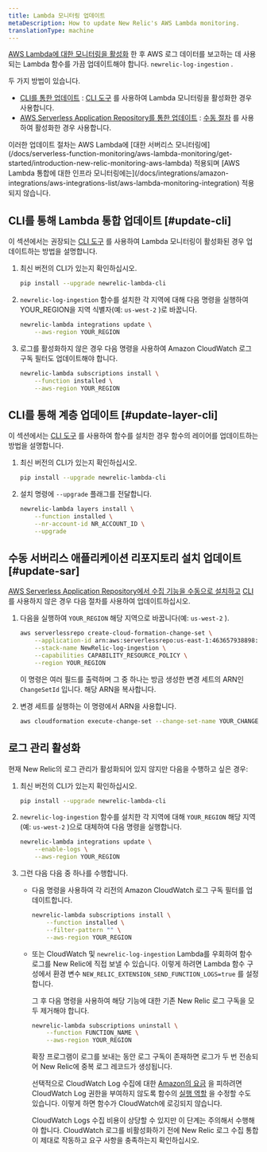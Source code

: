 ```yaml
---
title: Lambda 모니터링 업데이트
metaDescription: How to update New Relic's AWS Lambda monitoring.
translationType: machine
---
```


[AWS Lambda에 대한 모니터링을 활성화](/docs/serverless-function-monitoring/aws-lambda-monitoring/get-started/enable-new-relic-monitoring-aws-lambda) 한 후 AWS 로그 데이터를 보고하는 데 사용되는 Lambda 함수를 가끔 업데이트해야 합니다. `newrelic-log-ingestion` .

두 가지 방법이 있습니다.

* [CLI를 통한 업데이트](#update-cli) : [CLI 도구](/docs/serverless-function-monitoring/aws-lambda-monitoring/enable-lambda-monitoring/account-linking/#rec) 를 사용하여 Lambda 모니터링을 활성화한 경우 사용합니다.
* [AWS Serverless Application Repository를 통한 업데이트](#update-sar) : [수동 절차](/docs/serverless-function-monitoring/aws-lambda-monitoring/get-started/enable-new-relic-monitoring-aws-lambda#manual-nr-lambda) 를 사용하여 활성화한 경우 사용합니다.

<Callout variant="important">
  이러한 업데이트 절차는 AWS Lambda에 [대한 서버리스 모니터링에](/docs/serverless-function-monitoring/aws-lambda-monitoring/get-started/introduction-new-relic-monitoring-aws-lambda) 적용되며 [AWS Lambda 통합에 대한 인프라 모니터링에는](/docs/integrations/amazon-integrations/aws-integrations-list/aws-lambda-monitoring-integration) 적용되지 않습니다.
</Callout>

## CLI를 통해 Lambda 통합 업데이트 [#update-cli]

이 섹션에서는 권장되는 [CLI 도구](/docs/serverless-function-monitoring/aws-lambda-monitoring/get-started/enable-new-relic-monitoring-aws-lambda#cli) 를 사용하여 Lambda 모니터링이 활성화된 경우 업데이트하는 방법을 설명합니다.

1. 최신 버전의 CLI가 있는지 확인하십시오.

   ```bash
   pip install --upgrade newrelic-lambda-cli
   ```

2. `newrelic-log-ingestion` 함수를 설치한 각 지역에 대해 다음 명령을 실행하여 YOUR_REGION을 지역 식별자(예: `us-west-2` )로 바꿉니다.

   ```bash
   newrelic-lambda integrations update \
       --aws-region YOUR_REGION
   ```

3. 로그를 활성화하지 않은 경우 다음 명령을 사용하여 Amazon CloudWatch 로그 구독 필터도 업데이트해야 합니다.

   ```bash
   newrelic-lambda subscriptions install \
       --function installed \
       --aws-region YOUR_REGION
   ```

## CLI를 통해 계층 업데이트 [#update-layer-cli]

이 섹션에서는 [CLI 도구](/docs/serverless-function-monitoring/aws-lambda-monitoring/get-started/enable-new-relic-monitoring-aws-lambda#cli) 를 사용하여 함수를 설치한 경우 함수의 레이어를 업데이트하는 방법을 설명합니다.

1. 최신 버전의 CLI가 있는지 확인하십시오.

   ```bash
   pip install --upgrade newrelic-lambda-cli
   ```

2. 설치 명령에 `--upgrade` 플래그를 전달합니다.

   ```bash
   newrelic-lambda layers install \
       --function installed \
       --nr-account-id NR_ACCOUNT_ID \
       --upgrade
   ```

## 수동 서버리스 애플리케이션 리포지토리 설치 업데이트 [#update-sar]

[AWS Serverless Application Repository에서 수집 기능을 수동으로 설치하고](/docs/serverless-function-monitoring/aws-lambda-monitoring/get-started/enable-new-relic-monitoring-aws-lambda#manual-nr-lambda) [CLI](/docs/serverless-function-monitoring/aws-lambda-monitoring/get-started/enable-new-relic-monitoring-aws-lambda#cli) 를 사용하지 않은 경우 다음 절차를 사용하여 업데이트하십시오.

1. 다음을 실행하여 `YOUR_REGION` 해당 지역으로 바꿉니다(예: `us-west-2` ).

   ```bash
   aws serverlessrepo create-cloud-formation-change-set \
       --application-id arn:aws:serverlessrepo:us-east-1:463657938898:applications/NewRelic-log-ingestion \
       --stack-name NewRelic-log-ingestion \
       --capabilities CAPABILITY_RESOURCE_POLICY \
       --region YOUR_REGION
   ```

   이 명령은 여러 필드를 출력하며 그 중 하나는 방금 생성한 변경 세트의 ARN인 `ChangeSetId` 입니다. 해당 ARN을 복사합니다.

2. 변경 세트를 실행하는 이 명령에서 ARN을 사용합니다.

   ```bash
   aws cloudformation execute-change-set --change-set-name YOUR_CHANGE_SET_ARN
   ```

## 로그 관리 활성화

현재 New Relic의 로그 관리가 활성화되어 있지 않지만 다음을 수행하고 싶은 경우:

1. 최신 버전의 CLI가 있는지 확인하십시오.

   ```bash
   pip install --upgrade newrelic-lambda-cli
   ```

2. `newrelic-log-ingestion` 함수를 설치한 각 지역에 대해 `YOUR_REGION` 해당 지역(예: `us-west-2` )으로 대체하여 다음 명령을 실행합니다.

   ```bash
   newrelic-lambda integrations update \
       --enable-logs \
       --aws-region YOUR_REGION
   ```

3. 그런 다음 다음 중 하나를 수행합니다.

   * 다음 명령을 사용하여 각 리전의 Amazon CloudWatch 로그 구독 필터를 업데이트합니다.

     ```bash
     newrelic-lambda subscriptions install \
         --function installed \
         --filter-pattern "" \
         --aws-region YOUR_REGION
     ```

   * 또는 CloudWatch 및 `newrelic-log-ingestion` Lambda를 우회하여 함수 로그를 New Relic에 직접 보낼 수 있습니다. 이렇게 하려면 Lambda 함수 구성에서 환경 변수 `NEW_RELIC_EXTENSION_SEND_FUNCTION_LOGS=true` 를 설정합니다.

     그 후 다음 명령을 사용하여 해당 기능에 대한 기존 New Relic 로그 구독을 모두 제거해야 합니다.

     ```bash
     newrelic-lambda subscriptions uninstall \
         --function FUNCTION_NAME \
         --aws-region YOUR_REGION
     ```

     확장 프로그램이 로그를 보내는 동안 로그 구독이 존재하면 로그가 두 번 전송되어 New Relic에 중복 로그 레코드가 생성됩니다.

     선택적으로 CloudWatch Log 수집에 대한 [Amazon의 요금](https://aws.amazon.com/cloudwatch/pricing/#Paid_tier) 을 피하려면 CloudWatch Log 권한을 부여하지 않도록 함수의 [실행 역할](https://docs.aws.amazon.com/lambda/latest/dg/lambda-intro-execution-role.html) 을 수정할 수도 있습니다. 이렇게 하면 함수가 CloudWatch에 로깅되지 않습니다.

     <Callout variant="caution">
       CloudWatch Logs 수집 비용이 상당할 수 있지만 이 단계는 주의해서 수행해야 합니다. CloudWatch 로그를 비활성화하기 전에 New Relic 로그 수집 통합이 제대로 작동하고 요구 사항을 충족하는지 확인하십시오.
     </Callout>
